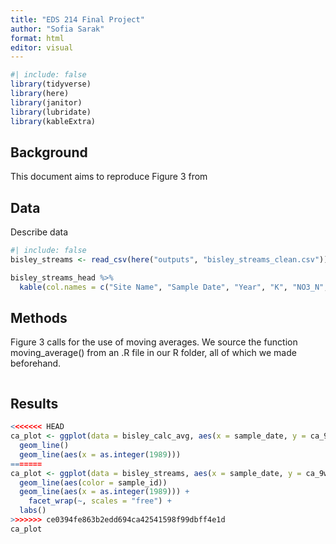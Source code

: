 ```yaml
---
title: "EDS 214 Final Project"
author: "Sofia Sarak"
format: html
editor: visual
---
```


```r
#| include: false
library(tidyverse)
library(here)
library(janitor)
library(lubridate)
library(kableExtra)
```

## Background

This document aims to reproduce Figure 3 from 

## Data

Describe data

```r
#| include: false
bisley_streams <- read_csv(here("outputs", "bisley_streams_clean.csv"))
```

```r
bisley_streams_head %>% 
  kable(col.names = c("Site Name", "Sample Date", "Year", "K", "NO3_N", "Mg", "Ca", "NH4_N"))
```

## Methods

Figure 3 calls for the use of moving averages. We source the function moving_average() from an .R file in our R folder, all of which we made beforehand.

```r


```

## Results

```r
<<<<<<< HEAD
ca_plot <- ggplot(data = bisley_calc_avg, aes(x = sample_date, y = ca_9wk_avg)) + 
  geom_line() 
  geom_line(aes(x = as.integer(1989)))
=======
ca_plot <- ggplot(data = bisley_streams, aes(x = sample_date, y = ca_9wk_avg)) + 
  geom_line(aes(color = sample_id)) 
  geom_line(aes(x = as.integer(1989))) +
    facet_wrap(~, scales = "free") +
  labs()
>>>>>>> ce0394fe863b2edd694ca42541598f99dbff4e1d
ca_plot
```

